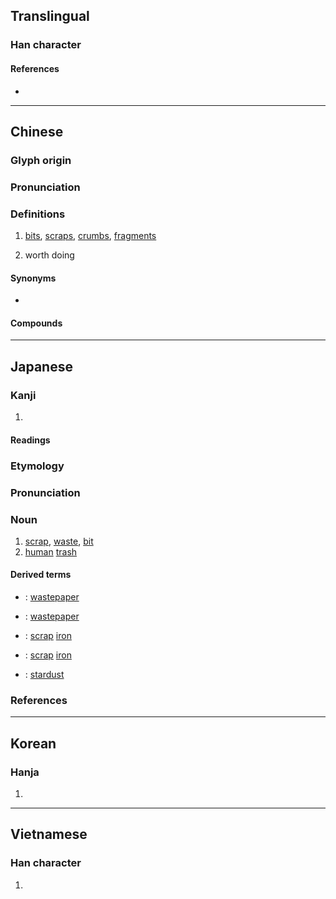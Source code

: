 {{character info/new}}
==Translingual==

===Han character===
{{Han char|rn=44|rad=尸|as=07|sn=10|four=77227|canj=SFB|ids=⿸尸肖}}

====References====
* {{Han ref|kx=0302.040|dkj=07709|dj=0599.170|hdz=20975.050|uh=5C51|ud=23633|bh=AE68|bd=44648}}

----

==Chinese==
{{zh-forms}}

===Glyph origin===
{{Han etym}}

===Pronunciation===
{{zh-pron
|m=xiè
|c=sit3
|h=pfs=sep/sut
|mn=sut/xm,qz,tw:seh/zz:seeh/xm,zz,tw:sap/qz:sa̍p/siat
|mn_note=sut, seh/seeh - vernacular; sap/sa̍p - probably substitute for {{zh-l|*霎}}; siat - literary
|mn-t=siag4/siêg4/siah4/siao4/siou4/sug4
|mn-t_note=siag4/siêg4 - literary (siêg4 - Chaozhou); siah4 - vernacular; siao4/siou4 - vernacular (俗) (siou4 - Chaozhou); sug4 - in {{zh-l|*鋸屑}}
|mc=y
|oc=y
|cat=
}}

===Definitions===
{{zh-hanzi}}

# [[bit]]s, [[scrap]]s, [[crumb]]s, [[fragment]]s
#: {{zh-x|麵包屑|bread crumbs}}
# worth doing
#: {{zh-x|不屑|not worth doing}}
#: {{zh-x|不屑一顧|[[displeasing]] to [[look]] at, "to not be worth one glance"}}

====Synonyms====
* {{sense|bits}} {{q|Cantonese}} {{zh-l|碎}}

====Compounds====
{{zh-der|不屑|不屑一顧|乜乜屑屑|屑屑|屑意|屑涕|屑窣|彥國吐屑|打破頭屑|木屑|棲屑|滴屑屑|滴羞跌屑|玉屑|瑣屑|碎屑|竹頭木屑|紙屑|纖屑|羈屑|談屑|鄙屑|鋸屑|頭皮屑|飄香屑|騷屑}}

----

==Japanese==

===Kanji===
{{ja-kanji|grade=|rs=尸07}}

# {{rfdef|ja|sort=尸07}}

====Readings====
{{ja-readings
|goon=せち
|kanon=せつ
|kun=くず-<くづ-, いさぎよ-い
}}

===Etymology===
{{wikipedia|lang=ja}}
{{ja-kanjitab|くず|yomi=k}}
{{rfe|ja}}

===Pronunciation===
{{ja-pron|yomi=k|くず|acc=1|acc_ref=DJR}}

===Noun===
{{ja-noun|くず|hhira=くづ}}

# [[scrap]], [[waste]], [[bit]]
# [[human]] [[trash]]
#: {{ja-usex|社%会の'''クズ'''|しゃ%かい の '''クズ'''|'''dregs''' of society}}

====Derived terms====
{{der-top}}
* {{ja-r|紙%屑|かみ%くず}}: [[wastepaper]]
* {{ja-r|屑%紙|くず%かみ}}: [[wastepaper]]
* {{ja-r|屑%鉄|くず%てつ}}: [[scrap]] [[iron]]
* {{ja-r|鉄%屑|てつ%くず}}: [[scrap]] [[iron]]
* {{ja-r|星%屑|ほし%くず}}: [[stardust]]
{{der-bottom}}

===References===
<references/>

----

==Korean==

===Hanja===
{{ko-hanja|hangeul=설|rv=seol|mr=sŏl|y=sel}}

# {{rfdef|ko|sort=尸07}}

----

==Vietnamese==

===Han character===
{{vi-hantu|[[tiết]]|rs=尸07}}

# {{rfdef|vi|sort=尸07}}